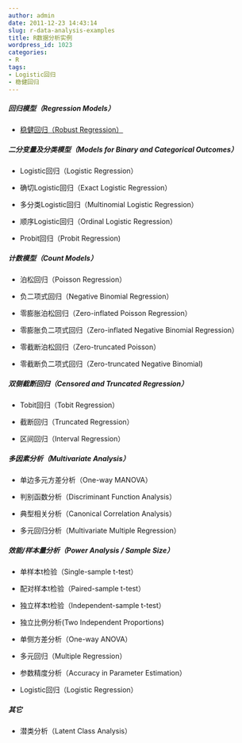 ```yaml
---
author: admin
date: 2011-12-23 14:43:14
slug: r-data-analysis-examples
title: R数据分析实例
wordpress_id: 1023
categories:
- R
tags:
- Logistic回归
- 稳健回归
---
```


##### 回归模型（Regression Models）





	
  * [稳健回归（Robust Regression）](http://yishuo.org/2011/12/r-data-analysis-examples-robust-regression/)




##### 二分变量及分类模型（Models for Binary and Categorical Outcomes）





	
  * Logistic回归（Logistic Regression）

	
  * 确切Logistic回归（Exact Logistic Regression）

	
  * 多分类Logistic回归（Multinomial Logistic Regression）

	
  * 顺序Logistic回归（Ordinal Logistic Regression）

	
  * Probit回归（Probit Regression)




##### 计数模型（Count Models）





	
  * 泊松回归（Poisson Regression）

	
  * 负二项式回归（Negative Binomial Regression）

	
  * 零膨胀泊松回归（Zero-inflated Poisson Regression）

	
  * 零膨胀负二项式回归（Zero-inflated Negative Binomial Regression）

	
  * 零截断泊松回归（Zero-truncated Poisson）

	
  * 零截断负二项式回归（Zero-truncated Negative Binomial)




##### 双侧截断回归（Censored and Truncated Regression）





	
  * Tobit回归（Tobit Regression）

	
  * 截断回归（Truncated Regression）

	
  * 区间回归（Interval Regression）




##### 多因素分析（Multivariate Analysis）





	
  * 单边多元方差分析（One-way MANOVA）

	
  * 判别函数分析（Discriminant Function Analysis）

	
  * 典型相关分析（Canonical Correlation Analysis）

	
  * 多元回归分析（Multivariate Multiple Regression）




##### 效能/样本量分析（Power Analysis / Sample Size）





	
  * 单样本t检验（Single-sample t-test）

	
  * 配对样本t检验（Paired-sample t-test）

	
  * 独立样本t检验（Independent-sample t-test）

	
  * 独立比例分析(Two Independent Proportions)

	
  * 单侧方差分析（One-way ANOVA）

	
  * 多元回归（Multiple Regression）

	
  * 参数精度分析（Accuracy in Parameter Estimation）

	
  * Logistic回归（Logistic Regression）




##### 其它





	
  * 潜类分析（Latent Class Analysis）



